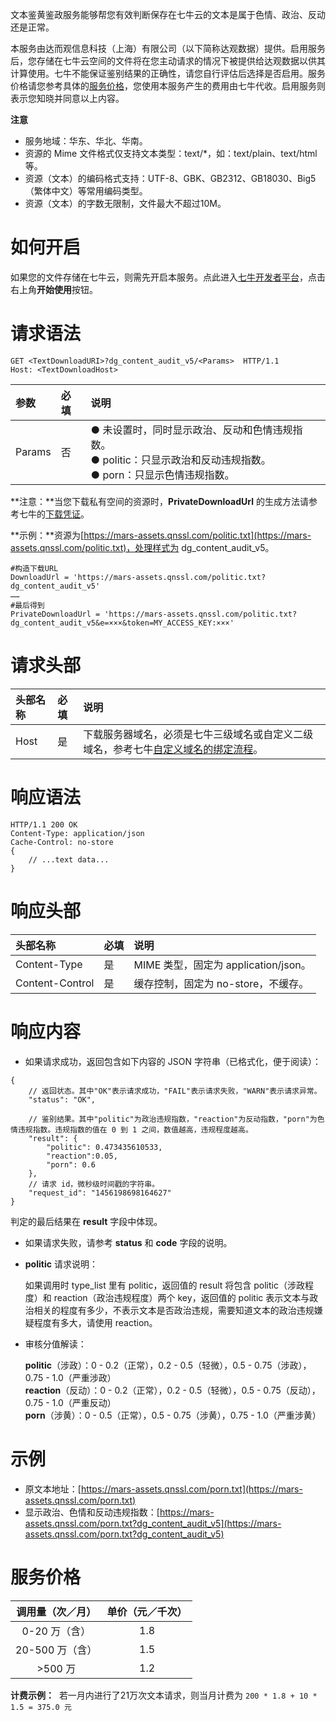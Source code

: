 文本鉴黄鉴政服务能够帮您有效判断保存在七牛云的文本是属于色情、政治、反动还是正常。

本服务由达而观信息科技（上海）有限公司（以下简称达观数据）提供。启用服务后，您存储在七牛云空间的文件将在您主动请求的情况下被提供给达观数据以供其计算使用。七牛不能保证鉴别结果的正确性，请您自行评估后选择是否启用。服务价格请您参考具体的[服务价格](#dg_content_audit_v5-price)，您使用本服务产生的费用由七牛代收。启用服务则表示您知晓并同意以上内容。

**注意**

- 服务地域：华东、华北、华南。
- 资源的 Mime 文件格式仅支持文本类型：text/*，如：text/plain、text/html 等。
- 资源（文本）的编码格式支持：UTF-8、GBK、GB2312、GB18030、Big5（繁体中文）等常用编码类型。
- 资源（文本）的字数无限制，文件最大不超过10M。

# 如何开启

如果您的文件存储在七牛云，则需先开启本服务。点此进入[七牛开发者平台](https://portal.qiniu.com/dora/thirdparty/create/dg_content_audit_v5/quickstart)，点击右上角**开始使用**按钮。

# 请求语法

```
GET <TextDownloadURI>?dg_content_audit_v5/<Params>  HTTP/1.1
Host: <TextDownloadHost>
```

参数           | 必填 | 说明
:------------- | :--- | :------------------------------------------
Params           | 否  |● 未设置时，同时显示政治、反动和色情违规指数。<br> ● politic：只显示政治和反动违规指数。<br> ● porn：只显示色情违规指数。|
**注意：**当您下载私有空间的资源时，**PrivateDownloadUrl** 的生成方法请参考七牛的[下载凭证](/kodo/manual/download-token)。

**示例：**资源为[https://mars-assets.qnssl.com/politic.txt](https://mars-assets.qnssl.com/politic.txt)，处理样式为 dg_content_audit_v5。
```
#构造下载URL
DownloadUrl = 'https://mars-assets.qnssl.com/politic.txt?dg_content_audit_v5'
……
#最后得到
PrivateDownloadUrl = 'https://mars-assets.qnssl.com/politic.txt?dg_content_audit_v5&e=×××&token=MY_ACCESS_KEY:×××'
```

# 请求头部
头部名称         | 必填 | 说明
:------------- | :--- | :------------------------------------------
Host           | 是   | 下载服务器域名，必须是七牛三级域名或自定义二级域名，参考七牛[自定义域名的绑定流程](https://developer.qiniu.com/fusion/kb/1322/how-to-configure-cname-domain-name)。


# 响应语法

```
HTTP/1.1 200 OK
Content-Type: application/json
Cache-Control: no-store
{
    // ...text data...
}
```

# 响应头部

头部名称       | 必填 | 说明
:------------- | :--- | :------------------------------------------
Content-Type   | 是   |  MIME 类型，固定为 application/json。
Content-Control   | 是   | 缓存控制，固定为 no-store，不缓存。

# 响应内容

- 如果请求成功，返回包含如下内容的 JSON 字符串（已格式化，便于阅读）：

```
{
    // 返回状态。其中"OK"表示请求成功，"FAIL"表示请求失败，"WARN"表示请求异常。
    "status": "OK",

    // 鉴别结果。其中"politic"为政治违规指数，"reaction"为反动指数，"porn"为色情违规指数。违规指数的值在 0 到 1 之间，数值越高，违规程度越高。
    "result": {
        "politic": 0.473435610533,
        "reaction":0.05,
        "porn": 0.6
    },
    // 请求 id，微秒级时间戳的字符串。
    "request_id": "1456198698164627"
}
```
判定的最后结果在 **result** 字段中体现。

- 如果请求失败，请参考 **status** 和 **code** 字段的说明。
- **politic** 请求说明：

    如果调用时 type_list 里有 politic，返回值的 result 将包含 politic（涉政程度）和 reaction（政治违规程度）两个 key，返回值的 politic 表示文本与政治相关的程度有多少，不表示文本是否政治违规，需要知道文本的政治违规嫌疑程度有多大，请使用 reaction。
- 审核分值解读：

    **politic**（涉政）：0 - 0.2（正常），0.2 - 0.5（轻微），0.5 - 0.75（涉政），0.75 - 1.0（严重涉政）<br>
    **reaction**（反动）：0 - 0.2（正常），0.2 - 0.5（轻微），0.5 - 0.75（反动），0.75 - 1.0（严重反动）<br>
    **porn**（涉黄）：0 - 0.5（正常），0.5 - 0.75（涉黄），0.75 - 1.0（严重涉黄）

# 示例

- 原文本地址：[https://mars-assets.qnssl.com/porn.txt](https://mars-assets.qnssl.com/porn.txt)
- 显示政治、色情和反动违规指数：[https://mars-assets.qnssl.com/porn.txt?dg_content_audit_v5](https://mars-assets.qnssl.com/porn.txt?dg_content_audit_v5)

<a id="dg_content_audit_v5-price"></a>
# 服务价格

| 调用量（次／月） | 单价（元／千次） |
| :--------------: | :--------------: |
|  0-20 万（含）   |       1.8        |
| 20-500 万（含）  |       1.5        |
|     >500 万      |       1.2        |

**计费示例：**  若一月内进行了21万次文本请求，则当月计费为 `200 * 1.8 + 10 * 1.5 = 375.0 元`


[resourceHref]:  /article/newbie-guide.html#resource  "资源"
[bucketHref]:  /article/newbie-guide.html#bucket   "空间"
[keyHref]: /article/newbie-guide.html#key-value  "键值对"
[pipeHref]: /article/developer/process-mechanism.html#pipeline   "管道"
[putpolicyHref]: /article/developer/security/put-policy.html    "上传策略"
[urlsafeBase64Href]:  /article/kodo/kodo-developer/appendix.html#urlsafe-base64  "URL安全的Base64编码"
[uploadtokenHref]: /article/developer/security/upload-token.html "上传凭证"
[magicVariablesHref]: /article/kodo/kodo-developer/up/vars.html#magicvar  "魔法变量"
[xVariablesHref]: /article/kodo/kodo-developer/up/vars.html#xvar  "自定义变量"
[callbackHref]: /article/kodo/kodo-developer/up/response-types.html#callback   "回调通知"
[returnbodyHref]: /article/developer/responsebody.html#response-body "自定义响应内容"
[mkblkHref]:  /code/v6/api/kodo-api/up/mkblk.html   "创建块"
[bputHref]:  /code/v6/api/kodo-api/up/bput.html   "上传片"
[mkfileHref]: /code/v6/api/kodo-api/up/mkfile.html  "创建文件"
[varsHref]:  /article/kodo/kodo-developer/up/vars.html "变量"
[httpcodeHref]: /article/developer/response-body.html#http-code  "HTTP状态码"
[httpextenderHref]: /article/developer/response-body.html#http-extender  "HTTP扩展字段"
[urlescapeHref]: /article/glossary/#url-encoding "URL编码"
[avfopHref]: /article/developer/persistent-fop.html "持久化数据处理"
[simpleHref]: /article/kodo/kodo-developer/up/response-types.html#simple-response  "简单反馈"
[rsopHref]: /article/index.html#kodo-api-handbook#rs  "资源操作"
[fopHref]: /article/index.html#dora-api-handbook  "多媒体数据处理API参考手册"
[asynchronousHref]:  /article/kodo/kodo-developer/up/response-types.html#persistent-op  "异步数据处理"
[accesstokenHref]: /article/developer/security/access-token.html   "管理凭证"
[imagefopHref]: /code/v6/api/kodo-api/image/index.html "图片处理"
[pfopHref]: /article/developer/persistent-fop.html#pfop-existing-resource "对已有资源手动触发"
[persistentopsHref]: /article/developer/security/put-policy.html#put-policy-persistent-ops-explanation  "persistentOps详解"
[principleHref]: /article/kodo/kodo-developer/download-process.html#download-mechanism    "下载机制"
[qrsctlHref]:  /code/v6/tool/qrsctl.html "qrsctl"
[encodedEntryURIHref]: /article/developer/format.html#encodentry "EncodedEntryURI格式"
[hmacsha1Href]: /article/glossary/#h  "HMAC-SHA1"
[sendBugReportHref]:   mailto:support@qiniu.com?subject=599错误日志     "发送错误报告"
[mpsHref]: https://portal.qiniu.com/dora/create-mps  "专用队列"
[prefopHref]: /code/v6/api/dora-api/pfop/prefop.html  "持久化处理状态查询"
[cnameBindingHref]:  http://kb.qiniu.com/53a48154  "七牛自定义域名的绑定流程"
[exifHref]: /code/v6/api/kodo-api/image/exif.html  "EXIF"
[persistentOpsHref]: /article/developer/security/put-policy.html#put-policy-persistent-ops  "预转持久化处理"
[saveasHref]: /code/v6/api/dora-api/saveas.html  "处理结果另存"
[imageMogr2Href]: /code/v6/api/kodo-api/image/imagemogr2.html   "图片高级处理"
[ExifWhitePaperHref]:  http://www.cipa.jp/std/documents/e/DC-008-2012_E.pdf   "Exif技术白皮书"
[resourceProtectHref]:  http://kb.qiniu.com/52uad43y  "原图保护"

[videowatermarkHref]:  /code/v6/api/dora-api/av/video-watermark.html  "视频水印"
[thumbnailHref]:                ../../list/thumbnail.html                       "缩略图文档列表"
[avthumbHref]: /code/v6/api/dora-api/av/video-watermark.html  "音视频转码"
[watermarkHref]: /code/v6/api/kodo-api/image/watermark.html  "图片水印处理"
[download-tokenHref]: /article/developer/security/download-token.html   "下载凭证"
[securityHref]: /article/developer/security/index.html "安全机制"
[portalHref]:  https://portal.qiniu.com "七牛开发者平台" 
[unixTimeHref]:  /article/glossary/#u "unix时间戳"
[responsetypesHref]: /article/kodo/kodo-developer/up/response-types.html    "响应类型"
[jsonHref]:                 /article/glossary/#j        "JSON格式"
[listHref]: /code/v6/api/kodo-api/rs/list.html    "列举资源"
[ufopfastHref]:  /article/dora/ufop/ufop-fast.html "自定义数据处理快速上手"



